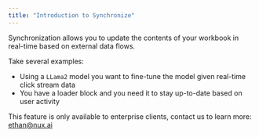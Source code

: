 ```yaml
---
title: "Introduction to Synchronize"
---
```


Synchronization allows you to update the contents of your workbook in real-time based on external data flows. 

Take several examples:

- Using a `LLama2` model you want to fine-tune the model given real-time click stream data
- You have a loader block and you need it to stay up-to-date based on user activity

<Warning>This feature is only available to enterprise clients, contact us to learn more: ethan@nux.ai</Warning>
